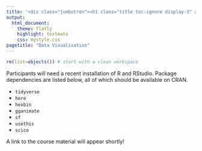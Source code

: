 ```yaml
---
title: '<div class="jumbotron"><h1 class="title toc-ignore display-3" align="center">Data Visualisation in R</h1><p class="lead" align="center">Danielle Navarro</p></div>'
output:
  html_document:
    theme: flatly
    highlight: textmate
    css: mystyle.css
pagetitle: "Data Visualisation"
---
```


```r
rm(list=objects()) # start with a clean workspace
```

Participants will need a recent installation of R and RStudio. Package dependencies are listed below, all of which should be available on CRAN.

- `tidyverse`
- `here`
- `hexbin`
- `gganimate`
- `sf`
- `usethis`
- `scico`

A link to the course material will appear shortly!



